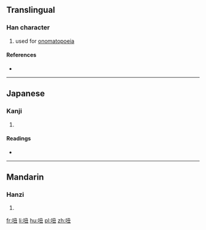==Translingual==

===Han character===
{{Han char|rn=30|rad=口|as=04|sn=7|four=67015|canj=RNG|ids=⿰口丑}}

# used for [[onomatopoeia]]

====References====
* {{Han ref|kx=0177.100|dkj=03324|dj=0394.160|hdz=10595.070|uh=541C|ud=21532|bh=CA7C|bd=51836}}

----

==Japanese==

===Kanji===
{{ja-kanji|grade=|rs=口04}}

# {{defn|lang=ja|sort=口04}}

====Readings====
* {{ja-readings|on=[[ちゅう]] (chū)|kun=[[こえ]] (koe)}}

----

==Mandarin==

===Hanzi===
{{cmn-hanzi|pin=[[chǒu]] ([[chou3]])|wg=ch'ou<sup>3</sup>}}

# {{defn|lang=cmn|sort=口04}}

[[fr:吜]]
[[li:吜]]
[[hu:吜]]
[[pl:吜]]
[[zh:吜]]